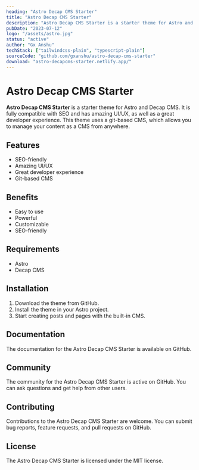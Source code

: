 ```yaml
---
heading: "Astro Decap CMS Starter"
title: "Astro Decap CMS Starter"
description: "Astro Decap CMS Starter is a starter theme for Astro and Decap CMS. It is fully compatible with SEO and has amazing UI/UX, as well as a great developer experience."
pubDate: "2023-07-12"
logo: "/assets/astro.jpg"
status: "active"
author: "Gx Anshu"
techStack: ["tailwindcss-plain", "typescript-plain"]
sourceCode: "github.com/gxanshu/astro-decap-cms-starter"
download: "astro-decapcms-starter.netlify.app/"
---
```


# Astro Decap CMS Starter

**Astro Decap CMS Starter** is a starter theme for Astro and Decap CMS. It is fully compatible with SEO and has amazing UI/UX, as well as a great developer experience. This theme uses a git-based CMS, which allows you to manage your content as a CMS from anywhere.

## Features

* SEO-friendly
* Amazing UI/UX
* Great developer experience
* Git-based CMS

## Benefits

* Easy to use
* Powerful
* Customizable
* SEO-friendly

## Requirements

* Astro
* Decap CMS

## Installation

1. Download the theme from GitHub.
2. Install the theme in your Astro project.
3. Start creating posts and pages with the built-in CMS.

## Documentation

The documentation for the Astro Decap CMS Starter is available on GitHub.

## Community

The community for the Astro Decap CMS Starter is active on GitHub. You can ask questions and get help from other users.

## Contributing

Contributions to the Astro Decap CMS Starter are welcome. You can submit bug reports, feature requests, and pull requests on GitHub.

## License

The Astro Decap CMS Starter is licensed under the MIT license.
